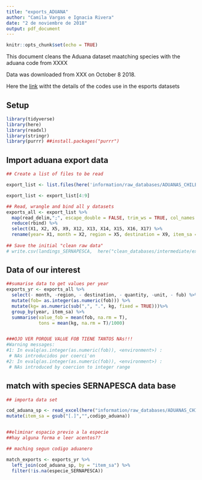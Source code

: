 ```yaml
---
title: "exports_ADUANA"
author: "Camila Vargas e Ignacia Rivera"
date: "2 de noviembre de 2018"
output: pdf_document
---
```


```r
knitr::opts_chunk$set(echo = TRUE)
```

This document cleans the Aduana dataset maatching species with the aduana code from XXXX


Data was downloaded from XXX on October 8 2018.

Here the [link](http://www.aduana.cl/aduana/site/artic/20080218/pags/20080218165942.html#vtxt_cuerpo_T47) witht the details of the codes use in the esports datasets

## Setup
```r
library(tidyverse)
library(here)
library(readxl)
library(stringr)
library(purrr) ##install.packages("purrr")
```



## Import aduana export data

```r

## Create a list of files to be read

export_list <- list.files(here('information/raw_databases/ADUANAS_CHILE/exports'), pattern= 'exports_20.*.csv', full.names = TRUE)

export_list <- export_list[4:9]

## Read, wrangle and bind all y datasets
exports_all <- export_list %>% 
  map(read_delim,";", escape_double = FALSE, trim_ws = TRUE, col_names = FALSE, skip =1) %>% 
  reduce(rbind) %>% 
  select(X1, X2, X5, X9, X12, X13, X14, X15, X16, X17) %>% 
  rename(year= X1, month = X2, region = X5, destination = X9, item_sa =X12, fob = X13, fub = X14, kg = X15, quantity = X16, unit = X17)
  
## Save the initial "clean raw data"
# write.csv(landings_SERNAPESCA,  here("clean_databases/intermediate/exports_all_ADUANA.csv"), row.names=F)

```

## Data of our interest

```r

##sumarise data to get values per year
exports_yr <- exports_all %>% 
  select(- month, -region, - destination, - quantity, -unit, - fub) %>% 
  mutate(fob= as.integer(as.numeric(fob))) %>% 
  mutate(kg= as.numeric(sub(",", ".", kg, fixed = TRUE)))%>% 
  group_by(year, item_sa) %>% 
  summarise(value_fob = mean(fob, na.rm = T),
            tons = mean(kg, na.rm = T)/1000)


###OJO VER PORQUE VALUE FOB TIENE TANTOS NAs!!!
#Warning messages:
#1: In evalq(as.integer(as.numeric(fob)), <environment>) :
 # NAs introducidos por coerci'on
#2: In evalq(as.integer(as.numeric(fob)), <environment>) :
 # NAs introduced by coercion to integer range

```

## match with species SERNAPESCA data base

```r
## importa data set

cod_aduana_sp <- read_excel(here("information/raw_databases/ADUANAS_CHILE/arancel_aduanero_nomenclatura/arancel_aduanero_2017/codigos_aduana_por_especie_2017.xlsx"), sheet = "Hoja1", range = "A1:G703") %>%
mutate(item_sa = gsub("[.]","",codigo_aduana))


##eliminar espacio previo a la especie
##hay alguna forma e leer acentos??

```

```r
## maching segun codigo aduanero

match_exports <- exports_yr %>% 
  left_join(cod_aduana_sp, by = "item_sa") %>% 
  filter(!is.na(especie_SERNAPESCA))


```







